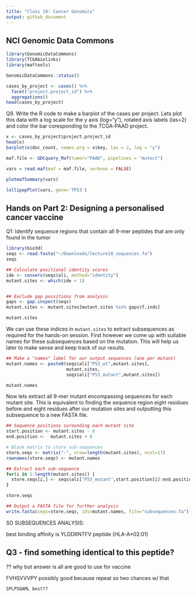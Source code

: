 ```yaml
---
title: "Class 18: Cancer Genomics"
output: github_document
---
```


## NCI Genomic Data Commons

```r
library(GenomicDataCommons)
library(TCGAbiolinks)
library(maftools)
```

```r
GenomicDataCommons::status()
```

```r
cases_by_project <- cases() %>%
  facet("project.project_id") %>%
  aggregations()
head(cases_by_project)
```

Q9. Write the R code to make a barplot of the cases per project. Lets plot this data with a log scale for the y axis (log="y"), rotated axis labels (las=2) and color the bar coresponding to the TCGA-PAAD project.

```r
x <- cases_by_project$project.project_id
head(x)
barplot(x$doc_count, names.arg = x$key, las = 2, log = "y")
```


```r
maf.file <- GDCquery_Maf(tumor="PAAD", pipelines = "mutect")
```

```r
vars = read.maf(maf = maf.file, verbose = FALSE)
```

```r
plotmafSummary(vars)
```

```r
lollipopPlot(vars, gene='TP53')
```


## Hands on Part 2: Designing a personalised cancer vaccine

Q1: Identify sequence regions that contain all 9-mer peptides that are only found in the tumor

```r
library(bio3d)
seqs <- read.fasta("~/Downloads/lecture18_sequences.fa")
seqs
```

```r
## Calculate positional identity scores
ide <- conserv(seqs$ali, method="identity")
mutant.sites <- which(ide < 1) 


## Exclude gap possitions from analysis
gaps <- gap.inspect(seqs)
mutant.sites <- mutant.sites[mutant.sites %in% gaps$f.inds]

mutant.sites
```


We can use these indices in `mutant.sites` to extract subsequences as required for the hands-on session. First however we come up with suitable names for these subsequences based on the mutation. This will help us later to make sense and keep track of our results.

```r
## Make a "names" label for our output sequences (one per mutant)
mutant.names <- paste0(seqs$ali["P53_wt",mutant.sites],
                       mutant.sites,
                       seqs$ali["P53_mutant",mutant.sites])

mutant.names
```

Now lets extract all 9-mer mutant encompassing sequences for each mutant site. This is equivalent to finding the sequence region eight residues before and eight residues after our mutation sites and outputting this subsequence to a new FASTA file.

```r
## Sequence positions surounding each mutant site
start.position <- mutant.sites - 8
end.position <-  mutant.sites + 8

# Blank matrix to store sub-sequences
store.seqs <- matrix("-", nrow=length(mutant.sites), ncol=17)
rownames(store.seqs) <- mutant.names

## Extract each sub-sequence
for(i in 1:length(mutant.sites)) {
  store.seqs[i,] <- seqs$ali["P53_mutant",start.position[i]:end.position[i]]
}

store.seqs
```

```r
## Output a FASTA file for further analysis
write.fasta(seqs=store.seqs, ids=mutant.names, file="subsequences.fa")
```

SO SUBSEQUENCES ANALYSIS:

best binding affinity is YLDDRNTFV peptide (HLA-A*02:01)

## Q3 - find something identical to this peptide?

?? why but answer is all are good to use for vaccine

 FVHSVVVPY possibly good because repeat so two chances w/ that

	SPLPSQAML best??








